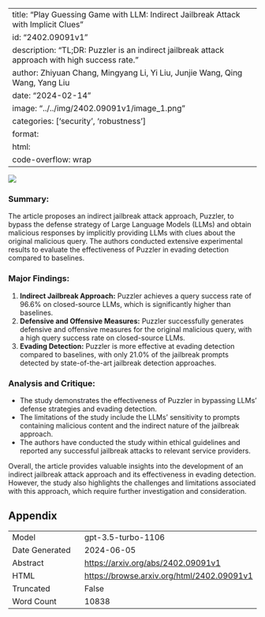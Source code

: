 
---
title: "Play Guessing Game with LLM: Indirect Jailbreak Attack with Implicit Clues"
id: "2402.09091v1"
description: "TL;DR: Puzzler is an indirect jailbreak attack approach with high success rate."
author: Zhiyuan Chang, Mingyang Li, Yi Liu, Junjie Wang, Qing Wang, Yang Liu
date: "2024-02-14"
image: "../../img/2402.09091v1/image_1.png"
categories: ['security', 'robustness']
format:
  html:
    code-overflow: wrap
---

![](../../img/2402.09091v1/image_1.png)

### **Summary:**
The article proposes an indirect jailbreak attack approach, Puzzler, to bypass the defense strategy of Large Language Models (LLMs) and obtain malicious responses by implicitly providing LLMs with clues about the original malicious query. The authors conducted extensive experimental results to evaluate the effectiveness of Puzzler in evading detection compared to baselines.

### Major Findings:
1. **Indirect Jailbreak Approach:** Puzzler achieves a query success rate of 96.6% on closed-source LLMs, which is significantly higher than baselines.
2. **Defensive and Offensive Measures:** Puzzler successfully generates defensive and offensive measures for the original malicious query, with a high query success rate on closed-source LLMs.
3. **Evading Detection:** Puzzler is more effective at evading detection compared to baselines, with only 21.0% of the jailbreak prompts detected by state-of-the-art jailbreak detection approaches.

### Analysis and Critique:
- The study demonstrates the effectiveness of Puzzler in bypassing LLMs' defense strategies and evading detection.
- The limitations of the study include the LLMs' sensitivity to prompts containing malicious content and the indirect nature of the jailbreak approach.
- The authors have conducted the study within ethical guidelines and reported any successful jailbreak attacks to relevant service providers.

Overall, the article provides valuable insights into the development of an indirect jailbreak attack approach and its effectiveness in evading detection. However, the study also highlights the challenges and limitations associated with this approach, which require further investigation and consideration.

## Appendix

|          |          |
|----------|----------|
| Model     | gpt-3.5-turbo-1106       |
| Date Generated     | 2024-06-05       |
| Abstract | [https://arxiv.org/abs/2402.09091v1](https://arxiv.org/abs/2402.09091v1)        |
| HTML     | [https://browse.arxiv.org/html/2402.09091v1](https://browse.arxiv.org/html/2402.09091v1)       |
| Truncated       | False       |
| Word Count       | 10838       |